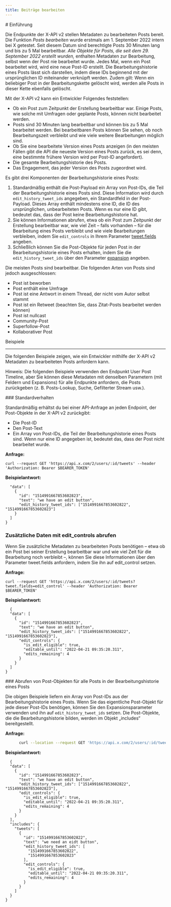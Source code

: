 ```yaml
---
title: Beiträge bearbeiten
---
```


<div id="introduction">
  # Einführung
</div>

Die Endpunkte der X-API v2 stellen Metadaten zu bearbeiteten Posts bereit. Die Funktion _Posts bearbeiten_ wurde erstmals am 1. September 2022 intern bei X getestet. Seit diesem Datum sind berechtigte Posts 30 Minuten lang und bis zu 5 Mal bearbeitbar. _Alle Objekte für Posts, die seit dem 29. September 2022 erstellt wurden,_ enthalten Metadaten zur Bearbeitung, selbst wenn der Post nie bearbeitet wurde. Jedes Mal, wenn ein Post bearbeitet wird, wird eine neue Post-ID erstellt. Die Bearbeitungshistorie eines Posts lässt sich darstellen, indem diese IDs beginnend mit der ursprünglichen ID miteinander verknüpft werden. Zudem gilt: Wenn ein beliebiger Post in der Bearbeitungskette gelöscht wird, werden alle Posts in dieser Kette ebenfalls gelöscht.

Mit der X-API v2 kann ein Entwickler Folgendes feststellen:

- Ob ein Post zum Zeitpunkt der Erstellung bearbeitbar war. Einige Posts, wie solche mit Umfragen oder geplante Posts, können nicht bearbeitet werden.
- Posts sind 30 Minuten lang bearbeitbar und können bis zu 5 Mal bearbeitet werden. Bei bearbeitbaren Posts können Sie sehen, ob noch Bearbeitungszeit verbleibt und wie viele weitere Bearbeitungen möglich sind.
- Ob Sie eine bearbeitete Version eines Posts anzeigen (in den meisten Fällen gibt die API die neueste Version eines Posts zurück, es sei denn, eine bestimmte frühere Version wird per Post-ID angefordert).
- Die gesamte Bearbeitungshistorie des Posts.
- Das Engagement, das jeder Version des Posts zugeordnet wird.

Es gibt drei Komponenten der Bearbeitungshistorie eines Posts:

1. Standardmäßig enthält die Post-Payload ein Array von Post-IDs, die Teil der Bearbeitungshistorie eines Posts sind. Diese Information wird durch `edit_history_tweet_ids` angegeben, ein Standardfeld in der Post-Payload. Dieses Array enthält mindestens eine ID, die ID des ursprünglichen, unbearbeiteten Posts. Wenn es nur eine ID gibt, bedeutet das, dass der Post keine Bearbeitungshistorie hat. 
2. Sie können Informationen abrufen, etwa ob ein Post zum Zeitpunkt der Erstellung bearbeitbar war, wie viel Zeit – falls vorhanden – für die Bearbeitung eines Posts verbleibt und wie viele Bearbeitungen verbleiben, indem Sie `edit_controls` in Ihrem Parameter [tweet.fields](/de/x-api/fundamentals/fields) angeben.
3. Schließlich können Sie die Post-Objekte für jeden Post in der Bearbeitungshistorie eines Posts erhalten, indem Sie die `edit_history_tweet_ids` über den Parameter [expansion](/de/x-api/fundamentals/expansions) angeben.

Die meisten Posts sind bearbeitbar. Die folgenden Arten von Posts sind jedoch ausgeschlossen: 

- Post ist beworben
- Post enthält eine Umfrage
- Post ist eine Antwort in einem Thread, der nicht vom Autor selbst stammt
- Post ist ein Retweet (beachten Sie, dass Zitat-Posts bearbeitet werden können)
- Post ist nullcast
- Community-Post
- Superfollow-Post
- Kollaborativer Post

Beispiele

---

Die folgenden Beispiele zeigen, wie ein Entwickler mithilfe der X-API v2 Metadaten zu bearbeiteten Posts anfordern kann. 

Hinweis: Die folgenden Beispiele verwenden den Endpunkt User Post Timeline, aber Sie können diese Metadaten mit denselben Parametern (mit Feldern und Expansions) für alle Endpunkte anfordern, die Posts zurückgeben (z. B. Posts-Lookup, Suche, Gefilterter Stream usw.).

<div id="default-behavior">
  ### Standardverhalten
</div>

Standardmäßig erhältst du bei einer API-Anfrage an jeden Endpoint, der Post-Objekte in der X-API v2 zurückgibt:

- Die Post-ID
- Den Post-Text
- Ein Array von Post-IDs, die Teil der Bearbeitungshistorie eines Posts sind. Wenn nur eine ID angegeben ist, bedeutet das, dass der Post nicht bearbeitet wurde.

**Anfrage:**

`curl --request GET 'https://api.x.com/2/users/:id/tweets' --header 'Authorization: Bearer $BEARER_TOKEN'`

**Beispielantwort:**

```{
  "data": [
    {
      "id": "1514991667853602823",
      "text": "we have an edit button",
      "edit_history_tweet_ids": ["1514991667853602822", "1514991667853602823"]
    }
  ]
}
```

### Zusätzliche Daten mit edit\_controls abrufen

Wenn Sie zusätzliche Metadaten zu bearbeiteten Posts benötigen – etwa ob ein Post bei seiner Erstellung bearbeitbar war und wie viel Zeit für die Bearbeitung noch verbleibt –, können Sie diese Informationen über den Parameter tweet.fields anfordern, indem Sie ihn auf edit\_control setzen.

**Anfrage:**

`curl --request GET 'https://api.x.com/2/users/:id/tweets?tweet.fields=edit_control' --header 'Authorization: Bearer $BEARER_TOKEN'`

**Beispielantwort:**

```
  {
  "data": [
    {
      "id": "1514991667853602823",
      "text": "we have an edit button",
      "edit_history_tweet_ids": ["1514991667853602822", "1514991667853602823"],
      "edit_controls": {
        "is_edit_eligible": true,
        "editable_until": "2022-04-21 09:35:20.311",
        "edits_remaining": 4
      }
    }
  ]
}
```

<div id="getting-post-objects-for-all-posts-in-a-posts-edit-history">
  ### Abrufen von Post-Objekten für alle Posts in der Bearbeitungshistorie eines Posts
</div>

Die obigen Beispiele liefern ein Array von Post-IDs aus der Bearbeitungshistorie eines Posts. Wenn Sie das eigentliche Post-Objekt für jede dieser Post-IDs benötigen, können Sie den Expansionsparameter verwenden und ihn auf `edit_history_tweet_ids` setzen. Die Post-Objekte, die die Bearbeitungshistorie bilden, werden im Objekt „includes“ bereitgestellt.

**Anfrage:**

```bash
      curl --location --request GET 'https://api.x.com/2/users/:id/tweets?tweet.fields=edit_control&expansions=edit_history_tweet_ids' --header 'Authorization: Bearer $BEARER_TOKEN'`
```

**Beispielantwort:**

```
  {
  "data": [
    {
      "id": "1514991667853602823",
      "text": "we have an edit button",
      "edit_history_tweet_ids": ["1514991667853602822", "1514991667853602823"],
      "edit_controls": {
        "is_edit_eligible": true,
        "editable_until": "2022-04-21 09:35:20.311",
        "edits_remaining": 4
      }
    }
  ],
  "includes": {
    "tweets": [
      {
        "id": "1514991667853602822",
        "text": "we need an eidt button",
        "edit_history_tweet_ids": [
          "1514991667853602822",
          "1514991667853602823"
        ],
        "edit_controls": {
          "is_edit_eligible": true,
          "editable_until": "2022-04-21 09:35:20.311",
          "edits_remaining": 4
        }
      }
    ]
  }
}
```